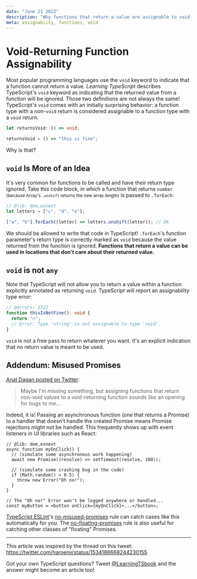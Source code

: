 ```yaml
---
date: "June 21 2022"
description: "Why functions that return a value are assignable to void-returning function types in TypeScript."
meta: assignabiity, functions, void
---
```


# Void-Returning Function Assignability

Most popular programming languages use the `void` keyword to indicate that a function cannot return a value.
_Learning TypeScript_ describes TypeScript's `void` keyword as indicating that the returned value from a function will be ignored.
Those two definitions are not always the same!
TypeScript's `void` comes with an initially surprising behavior: a function type with a non-`void` return is considered assignable to a function type with a `void` return.

```ts twoslash
let returnsVoid: () => void;

returnsVoid = () => "this is fine";
```

Why is that?

<!--truncate-->

## `void` Is More of an Idea

It's very common for functions to be called and have their return type ignored.
Take this code block, in which a function that returns `number` <small>(because Array's `.unshift` returns the new array length)</small> is passed to `.forEach`:

```ts twoslash
// @lib: dom,esnext
let letters = ["c", "d", "e"];

["a", "b"].forEach((letter) => letters.unshift(letter)); // Ok
```

We should be allowed to write that code in TypeScript!
`.forEach`'s function parameter's return type is correctly marked as `void` because the value returned from the function is ignored.
**Functions that return a value can be used in locations that don't care about their returned value.**

## `void` is not `any`

Note that TypeScript will not allow you to return a value within a function explicitly annotated as returning `void`.
TypeScript will report an assignability type error:

```ts twoslash
// @errors: 2322
function thisIsNotFine(): void {
  return "🔥";
  // Error: Type 'string' is not assignable to type 'void'.
}
```

`void` is not a free pass to return whatever you want.
It's an explicit indication that no return value is meant to be used.

## Addendum: Misused Promises

[Anat Dagan posted on Twitter](https://twitter.com/anat_in_a_hat/status/1539098263705485312):

> Maybe I'm missing something, but assigning functions that return non-void values to a void-returning function sounds like an opening for bugs to me…

Indeed, it is!
Passing an asynchronous function (one that returns a Promise) to a handler that doesn't handle the created Promise means Promise rejections might not be handled.
This frequently shows up with event listeners in UI libraries such as React:

```tsx twoslash
// @lib: dom,esnext
async function myOnClick() {
  // (simulate some asynchronous work happening)
  await new Promise((resolve) => setTimeout(resolve, 100));

  // (simulate some crashing bug in the code)
  if (Math.random() > 0.5) {
    throw new Error("Oh no!");
  }
}

// The "Oh no!" Error won't be logged anywhere or handled...
const myButton = <button onClick={myOnClick}>...</button>;
```

[TypeScript ESLint](https://typescript-eslint.io)'s [no-misused-promises](https://typescript-eslint.io/rules/no-misused-promises) rule can catch cases like this automatically for you.
The [no-floating-promises](https://typescript-eslint.io/rules/no-floating-promises) rule is also useful for catching other classes of "floating" Promises.

---

This article was inspired by the thread on this tweet:
https://twitter.com/haroenv/status/1534186668244230155

Got your own TypeScript questions?
Tweet [@LearningTSbook](https://twitter.com/LearningTSBook) and the answer might become an article too!
